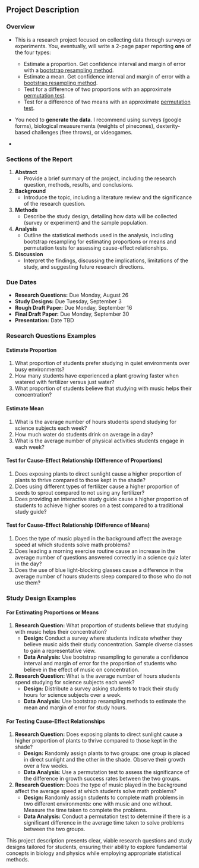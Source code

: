 ## Project Description

### Overview

* This is a research project focused on collecting data through surveys or experiments. You, eventually, will write a 2-page paper reporting **one** of the four types:

    * Estimate a proportion. Get confidence interval and margin of error with a [bootstrap resampling method](https://en.wikipedia.org/wiki/Bootstrapping_(statistics)).
    * Estimate a mean. Get confidence interval and margin of error with a [bootstrap resampling method](https://en.wikipedia.org/wiki/Bootstrapping_(statistics)).
    * Test for a difference of two proportions with an approximate [permutation test](https://en.wikipedia.org/wiki/Permutation_test). 
    * Test for a difference of two means with an approximate [permutation test](https://en.wikipedia.org/wiki/Permutation_test).

* You need to **generate the data**. I recommend using surveys (google forms), biological measurements (weights of pinecones), dexterity-based challenges (free throws), or videogames.

* 

### Sections of the Report
1. **Abstract**
   - Provide a brief summary of the project, including the research question, methods, results, and conclusions.
   
2. **Background**
   - Introduce the topic, including a literature review and the significance of the research question.
   
3. **Methods**
   - Describe the study design, detailing how data will be collected (survey or experiment) and the sample population.
   
4. **Analysis**
   - Outline the statistical methods used in the analysis, including bootstrap resampling for estimating proportions or means and permutation tests for assessing cause-effect relationships.
   
5. **Discussion**
   - Interpret the findings, discussing the implications, limitations of the study, and suggesting future research directions.

### Due Dates
- **Research Questions:** Due Monday, August 26
- **Study Designs:** Due Tuesday, September 3
- **Rough Draft Paper:** Due Monday, September 16
- **Final Draft Paper:** Due Monday, September 30
- **Presentation:** Date TBD

### Research Questions Examples

#### Estimate Proportion
1. What proportion of students prefer studying in quiet environments over busy environments?
2. How many students have experienced a plant growing faster when watered with fertilizer versus just water?
3. What proportion of students believe that studying with music helps their concentration?

#### Estimate Mean
1. What is the average number of hours students spend studying for science subjects each week?
2. How much water do students drink on average in a day?
3. What is the average number of physical activities students engage in each week?

#### Test for Cause-Effect Relationship (Difference of Proportions)
1. Does exposing plants to direct sunlight cause a higher proportion of plants to thrive compared to those kept in the shade?
2. Does using different types of fertilizer cause a higher proportion of seeds to sprout compared to not using any fertilizer?
3. Does providing an interactive study guide cause a higher proportion of students to achieve higher scores on a test compared to a traditional study guide?

#### Test for Cause-Effect Relationship (Difference of Means)
1. Does the type of music played in the background affect the average speed at which students solve math problems?
2. Does leading a morning exercise routine cause an increase in the average number of questions answered correctly in a science quiz later in the day?
3. Does the use of blue light-blocking glasses cause a difference in the average number of hours students sleep compared to those who do not use them?

### Study Design Examples

#### For Estimating Proportions or Means
1. **Research Question:** What proportion of students believe that studying with music helps their concentration?
   - **Design:** Conduct a survey where students indicate whether they believe music aids their study concentration. Sample diverse classes to gain a representative view.
   - **Data Analysis:** Use bootstrap resampling to generate a confidence interval and margin of error for the proportion of students who believe in the effect of music on concentration.

2. **Research Question:** What is the average number of hours students spend studying for science subjects each week?
   - **Design:** Distribute a survey asking students to track their study hours for science subjects over a week.
   - **Data Analysis:** Use bootstrap resampling methods to estimate the mean and margin of error for study hours.

#### For Testing Cause-Effect Relationships
1. **Research Question:** Does exposing plants to direct sunlight cause a higher proportion of plants to thrive compared to those kept in the shade?
   - **Design:** Randomly assign plants to two groups: one group is placed in direct sunlight and the other in the shade. Observe their growth over a few weeks.
   - **Data Analysis:** Use a permutation test to assess the significance of the difference in growth success rates between the two groups.

2. **Research Question:** Does the type of music played in the background affect the average speed at which students solve math problems?
   - **Design:** Randomly assign students to complete math problems in two different environments: one with music and one without. Measure the time taken to complete the problems.
   - **Data Analysis:** Conduct a permutation test to determine if there is a significant difference in the average time taken to solve problems between the two groups.

This project description presents clear, viable research questions and study designs tailored for students, ensuring their ability to explore fundamental concepts in biology and physics while employing appropriate statistical methods.